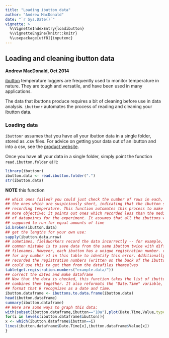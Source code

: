 ```yaml
---
title: "Loading ibutton data"
author: "Andrew MacDonald"
date: "`r Sys.Date()`"
vignette: >
  %\VignetteIndexEntry{loadibutton}
  %\VignetteEngine{knitr::knitr}
  %\usepackage[utf8]{inputenc}
---
```


## Loading and cleaning ibutton data
**Andrew MacDonald, Oct 2014**

[ibutton](http://en.wikipedia.org/wiki/1-Wire) temperature loggers are frequently used to monitor temperature in nature.  They are tough and versatile, and have been used in many applications.

The data that ibuttons produce requires a bit of cleaning before use in data analysis. `ibuttonr` automates the process of reading and cleaning your ibutton data.

### Loading data

`ibuttonr` assumes that you have all your ibutton data in a single folder, stored as .csv files. For advice on getting your data out of an ibutton and into a csv, see the [product website](http://www.maximintegrated.com/en/app-notes/index.mvp/id/3358).  

Once you have all your data in a single folder, simply point the function `read.ibutton.folder` at it:

```r
library(ibuttonr)
ibutton.data <- read.ibutton.folder(".")
str(ibutton.data)
```

**NOTE** this function 


```{reval=FALSE}
## which ones failed? you could just check the number of rows in each, and pick
## the ones which are suspiciously short, indicating that the ibutton stopped
## recording temperature. This function automates this process to make it a bit
## more objective: it points out ones which recorded less than the median number
## of datapoints for the experiment. It assumes that all the ibuttons were
## supposed to run for equal amounts of time
id.broken(ibutton.data)
## get the lengths for your own use:
sapply(ibutton.data,nrow)
## sometimes, fieldworkers record the data incorrectly -- for example, one
## common mistake is to save data from the same ibutton twice with different
## filenames. However, each ibutton has a unique registration number. check
## for any number >1 in this table to identify this error. Additionally, if you
## recorded the registration numbers (written on the back of the ibuttons) you
## could use this to get them from the datafiles themselves
table(get.registration.numbers("example.data/"))
## correct the dates and make dataframe
## Now that the data is checked, this function takes the list of ibuttons and
## combines them together. It also reformats the "Date.Time" variable, into a
## format that R recognizes as a date and time.
ibutton.dataframe <- ibuttons.to.data.frame(ibutton.data)
head(ibutton.dataframe)
summary(ibutton.dataframe)
## Here are some ways to graph this data:
with(subset(ibutton.dataframe,ibutton=="10a"),plot(Date.Time,Value,type="n"))
for(i in levels(ibutton.dataframe$ibutton)){
x <- which(ibutton.dataframe$ibutton==i)
lines(ibutton.dataframe$Date.Time[x],ibutton.dataframe$Value[x])
}
```